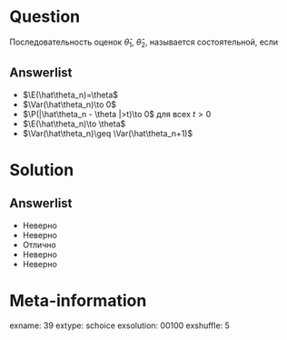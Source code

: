Question
========
Последовательность оценок $\hat{\theta}_1$, $\hat{\theta}_2$, \ldots называется состоятельной, если
 

Answerlist
----------
*  $\E(\hat\theta_n)=\theta$
*  $\Var(\hat\theta_n)\to 0$
*  $\P(|\hat\theta_n - \theta |>t)\to 0$ для всех $t>0$
*  $\E(\hat\theta_n)\to \theta$
*  $\Var(\hat\theta_n)\geq \Var(\hat\theta_n+1)$

Solution
========

Answerlist
----------
*  Неверно
*  Неверно
*  Отлично
*  Неверно
*  Неверно

Meta-information
================
exname: 39
extype: schoice
exsolution: 00100
exshuffle: 5

